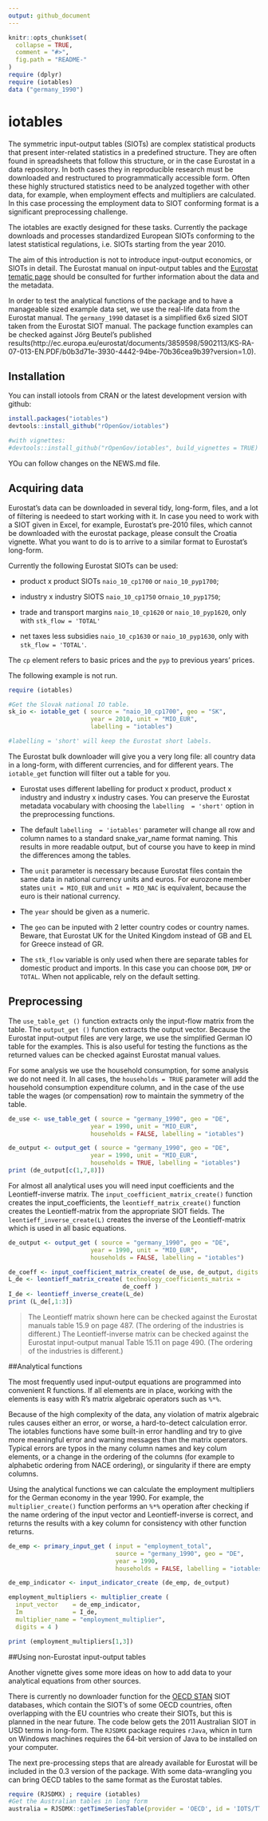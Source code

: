 ```yaml
---
output: github_document
---
```


<!-- README.md is generated from README.Rmd. Please edit that file -->

```r
knitr::opts_chunk$set(
  collapse = TRUE,
  comment = "#>",
  fig.path = "README-"
)
require (dplyr)
require (iotables)
data ("germany_1990")
```

# iotables

The symmetric input-output tables (SIOTs) are complex statistical products that present inter-related statistics in a predefined structure.  They are often found in spreadsheets that follow this structure, or in the case Eurostat in a data repository.  In both cases they in reproducible research must be downloaded and restructured to programmatically accessible form.  Often these highly structured statistics need to be analyzed together with other data, for example, when employment effects and multipliers are calculated. In this case processing the employment data to SIOT conforming format is a significant preprocessing challenge.

The iotables are exactly designed for these tasks.  Currently the package downloads and processes standardized European SIOTs conforming to the latest statistical regulations, i.e. SIOTs starting from the year 2010.  

The aim of this introduction is not to introduce input-output economics, or SIOTs in detail.  The Eurostat manual on input-output tables and the [Eurostat tematic page](http://ec.europa.eu/eurostat/web/esa-supply-use-input-tables/methodology/symmetric-input-output-tables) should be consulted for further information about the data and the metadata. 

In order to test the analytical functions of the package and to have a manageable sized example data set, we use the real-life data from the Eurostat manual.  The `germany_1990` dataset is a simplified 6x6 sized SIOT taken from the Eurostat SIOT manual.  The package function examples can be checked against Jörg Beutel's published results(http://ec.europa.eu/eurostat/documents/3859598/5902113/KS-RA-07-013-EN.PDF/b0b3d71e-3930-4442-94be-70b36cea9b39?version=1.0). 

## Installation

You can install iotools from CRAN or the latest development version with github:

```r
install.packages("iotables")
devtools::install_github("rOpenGov/iotables")

#with vignettes:
#devtools::install_github("rOpenGov/iotables", build_vignettes = TRUE)
```

YOu can follow changes on the NEWS.md file. 

## Acquiring data

Eurostat's data can be downloaded in several tidy, long-form, files, and a lot of filtering is needeed to start working with it. In case you need to work with a SIOT given in Excel, for example, Eurostat's pre-2010 files, which cannot be downloaded with the eurostat package, please consult the Croatia vignette. What you want to do is to arrive to a similar format to Eurostat's long-form. 

Currently the following Eurostat SIOTs can be used: 

- product x product SIOTs `naio_10_cp1700` or `naio_10_pyp1700`; 

- industry x industry SIOTS  `naio_10_cp1750` or`naio_10_pyp1750`;

- trade and transport margins `naio_10_cp1620` or `naio_10_pyp1620`, only with  `stk_flow = 'TOTAL'`

- net taxes less subsidies  `naio_10_cp1630` or `naio_10_pyp1630`, only with  `stk_flow = 'TOTAL'`.

The `cp` element refers to basic prices and the `pyp` to previous years' prices.

The following example is not run. 

```r
require (iotables)

#Get the Slovak national IO table.
sk_io <- iotable_get ( source = "naio_10_cp1700", geo = "SK",
                       year = 2010, unit = "MIO_EUR", 
                       labelling = "iotables")

#labelling = 'short' will keep the Eurostat short labels.

```

The Eurostat bulk downloader will give you a very long file: all country data in a long-form, with different currencies, and for different years. The `iotable_get` function will filter out a table for you.

* Eurostat uses different labelling for product x product, product x industry and industry x industry cases.  You can preserve the Eurostat metadata vocabulary with choosing the `labelling  = 'short'` option in the preprocessing functions.   

* The default `labelling  = 'iotables'` parameter will change all row and column names to a standard snake_var_name format naming. This results in more readable output, but of course you have to keep in mind the differences among the tables. 

* The `unit` parameter is necessary because Eurostat files contain the same data in national currency units and euros. For eurozone member states `unit = MIO_EUR` and `unit = MIO_NAC` is equivalent, because the euro is their national currency.

* The `year` should be given as a numeric. 

* The `geo` can be inputed with 2 letter country codes or country names. Beware, that Eurostat UK for the United Kingdom instead of GB and EL for Greece instead of GR. 

* The `stk_flow` variable is only used when there are separate tables for domestic product and imports. In this case you can choose `DOM`, `IMP` or `TOTAL`. When not applicable, rely on the default setting.

## Preprocessing
The ` use_table_get ()` function extracts only the input-flow matrix from the table. The ` output_get ()` function extracts the output vector. Because the Eurostat input-output files are very large, we use the simplified German IO table for the examples.  This is also useful for testing the functions as the returned values can be checked against Eurostat manual values.

For some analysis we use the household consumption, for some analysis we do not need it. In all cases, the `households = TRUE` parameter will add the household consumption expenditure column, and in the case of the use table the wages (or compensation) row to maintain the symmetry of the table.

```r
de_use <- use_table_get ( source = "germany_1990", geo = "DE",
                       year = 1990, unit = "MIO_EUR", 
                       households = FALSE, labelling = "iotables")

de_output <- output_get ( source = "germany_1990", geo = "DE",
                       year = 1990, unit = "MIO_EUR",
                       households = TRUE, labelling = "iotables")
print (de_output[c(1,7,8)])
```

For almost all analytical uses you will need input coefficients and the Leontieff-inverse matrix. The `input_coefficient_matrix_create()` function creates the input_coefficients, the `leontieff_matrix_create()` function creates the Leontieff-matrix from the appropriate SIOT fields.  The `leontieff_inverse_create(L)` creates the inverse of the Leontieff-matrix which is used in all basic equations.  

```r
de_output <- output_get ( source = "germany_1990", geo = "DE",
                       year = 1990, unit = "MIO_EUR",
                       households = FALSE, labelling = "iotables")

de_coeff <- input_coefficient_matrix_create( de_use, de_output, digits = 4)
L_de <- leontieff_matrix_create( technology_coefficients_matrix =
                                de_coeff )
I_de <- leontieff_inverse_create(L_de)
print (L_de[,1:3])
```

> The Leontieff matrix shown here can be checked against the Eurostat manuals table 15.9 on page 487. (The ordering of the industries is different.) 
> The Leontieff-inverse matrix can be checked against the Eurostat input-output manual Table 15.11 on page 490. (The ordering of the industries is different.)

##Analytical functions

The most frequently used input-output equations are programmed into convenient R functions.   If all elements are in place, working with the elements is easy with R's matrix algebraic operators such as `%*%`. 

Because of the high complexity of the data, any violation of matrix algebraic rules causes either an error, or worse, a hard-to-detect calculation error.  The iotables functions have some built-in error handling and try to give more meaningful error and warning messages than the matrix operators. Typical errors are typos in the many column names and key colum elements, or a change in the ordering of the columns (for example to alphabetic ordering from NACE ordering), or singularity if there are empty columns. 

Using the analytical functions we can calculate the employment multipliers for the German economy in the year 1990. For example, the `multiplier_create()` function performs an `%*%` operation after checking if the name ordering of the input vector and Leontieff-inverse is correct, and returns the results with a key column for consistency with other function returns.

```r
de_emp <- primary_input_get ( input = "employment_total",
                              source = "germany_1990", geo = "DE",
                              year = 1990,  
                              households = FALSE, labelling = "iotables")

de_emp_indicator <- input_indicator_create (de_emp, de_output)

employment_multipliers <- multiplier_create ( 
  input_vector    = de_emp_indicator,
  Im              = I_de,
  multiplier_name = "employment_multiplier", 
  digits = 4 )

print (employment_multipliers[1,3])
```

##Using non-Eurostat input-output tables

Another vignette gives some more ideas on how to add data to your analytical equations from other sources. 

There is currently no downloader function for the [OECD STAN](https://stats.oecd.org/Index.aspx?DataSetCode=STAN_IO_TOT_DOM_IMP) SIOT databases, which contain the SIOT's of some OECD countries, often overlapping with the EU countries who create their SIOTs, but this is planned in the near future.  The code below gets the 2011 Australian SIOT in USD terms in long-form. The `RJSDMX` package requires `rJava`, whicn in turn on Windows machines requires the 64-bit version of Java to be installed on your computer.

The next pre-processing steps that are already available for Eurostat will be included in the 0.3 version of the package. With some data-wrangling you can bring OECD tables to the same format as the Eurostat tables. 

```r
require (RJSDMX) ; require (iotables)
#Get the Australian tables in long form
australia = RJSDMX::getTimeSeriesTable(provider = 'OECD', id = 'IOTS/TTL.AUS..', start = '2011', end='2011')
```
